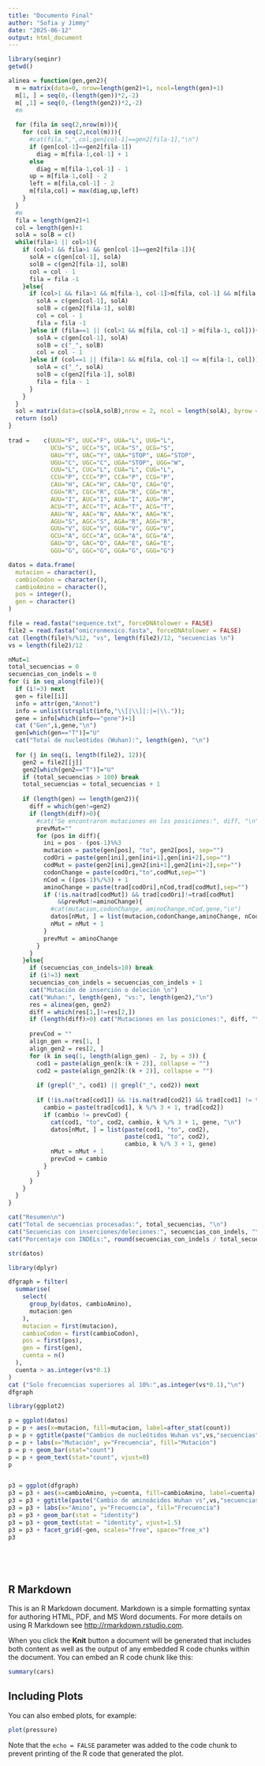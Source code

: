 ```yaml
---
title: "Documento Final"
author: "Sofia y Jimmy"
date: "2025-06-12"
output: html_document
---
```


```r
library(seqinr)
getwd()

alinea = function(gen,gen2){
  m = matrix(data=0, nrow=length(gen2)+1, ncol=length(gen)+1)
  m[1, ] = seq(0,-(length(gen))*2,-2)
  m[ ,1] = seq(0,-(length(gen2))*2,-2)
  #m
  
  for (fila in seq(2,nrow(m))){
    for (col in seq(2,ncol(m))){
      #cat(fila,",",col,gen[col-1]==gen2[fila-1],"\n")
      if (gen[col-1]==gen2[fila-1])
        diag = m[fila-1,col-1] + 1
      else
        diag = m[fila-1,col-1] - 1
      up = m[fila-1,col] - 2
      left = m[fila,col-1] - 2
      m[fila,col] = max(diag,up,left)
    }  
  }
  #m
  fila = length(gen2)+1
  col = length(gen)+1
  solA = solB = c()
  while(fila>1 || col>1){
    if (col>1 && fila>1 && gen[col-1]==gen2[fila-1]){
      solA = c(gen[col-1], solA)
      solB = c(gen2[fila-1], solB)
      col = col - 1
      fila = fila -1
    }else{
      if (col>1 && fila>1 && m[fila-1, col-1]>m[fila, col-1] && m[fila-1, col-1]>m[fila-1, col]){
        solA = c(gen[col-1], solA)
        solB = c(gen2[fila-1], solB)
        col = col - 1
        fila = fila -1
      }else if (fila==1 || (col>1 && m[fila, col-1] > m[fila-1, col])){
        solA = c(gen[col-1], solA)
        solB = c("_", solB)
        col = col - 1
      }else if (col==1 || (fila>1 && m[fila, col-1] <= m[fila-1, col])){
        solA = c("_", solA)
        solB = c(gen2[fila-1], solB)
        fila = fila - 1 
      }
    }
  }
  sol = matrix(data=c(solA,solB),nrow = 2, ncol = length(solA), byrow = TRUE)
  return (sol)
}
  
trad =    c(UUU="F", UUC="F", UUA="L", UUG="L",
            UCU="S", UCC="S", UCA="S", UCG="S",
            UAU="Y", UAC="Y", UAA="STOP", UAG="STOP",
            UGU="C", UGC="C", UGA="STOP", UGG="W",
            CUU="L", CUC="L", CUA="L", CUG="L",
            CCU="P", CCC="P", CCA="P", CCG="P",
            CAU="H", CAC="H", CAA="Q", CAG="Q",
            CGU="R", CGC="R", CGA="R", CGG="R",
            AUU="I", AUC="I", AUA="I", AUG="M",
            ACU="T", ACC="T", ACA="T", ACG="T",
            AAU="N", AAC="N", AAA="K", AAG="K",
            AGU="S", AGC="S", AGA="R", AGG="R",
            GUU="V", GUC="V", GUA="V", GUG="V",
            GCU="A", GCC="A", GCA="A", GCG="A",
            GAU="D", GAC="D", GAA="E", GAG="E",
            GGU="G", GGC="G", GGA="G", GGG="G")

datos = data.frame(
  mutacion = character(),
  cambioCodon = character(),
  cambioAmino = character(),
  pos = integer(),
  gen = character()
)

file = read.fasta("sequence.txt", forceDNAtolower = FALSE)
file2 = read.fasta("omicronmexico.fasta", forceDNAtolower = FALSE)
cat (length(file)%/%12, "vs", length(file2)/12, "secuencias \n")
vs = length(file2)/12

nMut=1
total_secuencias = 0
secuencias_con_indels = 0
for (i in seq_along(file)){
  if (i!=3) next
  gen = file[[i]]
  info = attr(gen,"Annot")
  info = unlist(strsplit(info,"\\[|\\]|:|=|\\."));
  gene = info[which(info=="gene")+1]
  cat ("Gen",i,gene,"\n")
  gen[which(gen=="T")]="U"
  cat("Total de nucleótidos (Wuhan):", length(gen), "\n")
  
  for (j in seq(i, length(file2), 12)){
    gen2 = file2[[j]]
    gen2[which(gen2=="T")]="U"
    if (total_secuencias > 100) break  
    total_secuencias = total_secuencias + 1
    
    if (length(gen) == length(gen2)){
      diff = which(gen!=gen2)
      if (length(diff)>0){ 
        #cat("Se encontraron mutaciones en las posiciones:", diff, "\n")
        prevMut=""
        for (pos in diff){
          ini = pos - (pos-1)%%3
          mutacion = paste(gen[pos], "to", gen2[pos], sep="")
          codOri = paste(gen[ini],gen[ini+1],gen[ini+2],sep="")
          codMut = paste(gen2[ini],gen2[ini+1],gen2[ini+2],sep="")
          codonChange = paste(codOri,"to",codMut,sep="")
          nCod = ((pos-1)%/%3) + 1
          aminoChange = paste(trad[codOri],nCod,trad[codMut],sep="")
          if (!is.na(trad[codMut]) && trad[codOri]!=trad[codMut]
              &&prevMut!=aminoChange){
            #cat(mutacion,codonChange, aminoChange,nCod,gene,"\n")
            datos[nMut, ] = list(mutacion,codonChange,aminoChange, nCod, gene)
            nMut = nMut + 1
          }
          prevMut = aminoChange
        }
      }
    }else{
      if (secuencias_con_indels>10) break
      if (i!=3) next
      secuencias_con_indels = secuencias_con_indels + 1
      cat("Mutación de inserción o deleción \n")
      cat("Wuhan:", length(gen), "vs:", length(gen2),"\n")
      res = alinea(gen, gen2)
      diff = which(res[1,]!=res[2,])
      if (length(diff)>0) cat("Mutaciones en las posiciones:", diff, "\n")
      
      prevCod = ""
      align_gen = res[1, ]
      align_gen2 = res[2, ]
      for (k in seq(1, length(align_gen) - 2, by = 3)) {
        cod1 = paste(align_gen[k:(k + 2)], collapse = "")
        cod2 = paste(align_gen2[k:(k + 2)], collapse = "")
        
        if (grepl("_", cod1) || grepl("_", cod2)) next
        
        if (!is.na(trad[cod1]) && !is.na(trad[cod2]) && trad[cod1] != trad[cod2]) {
          cambio = paste(trad[cod1], k %/% 3 + 1, trad[cod2])
          if (cambio != prevCod) {
            cat(cod1, "to", cod2, cambio, k %/% 3 + 1, gene, "\n")
            datos[nMut, ] = list(paste(cod1, "to", cod2),
                                 paste(cod1, "to", cod2),
                                 cambio, k %/% 3 + 1, gene)
            nMut = nMut + 1
            prevCod = cambio
          }
        }
      }
    }
  }
}

cat("Resumen\n")
cat("Total de secuencias procesadas:", total_secuencias, "\n")
cat("Secuencias con inserciones/deleciones:", secuencias_con_indels, "\n")
cat("Porcentaje con INDELs:", round(secuencias_con_indels / total_secuencias * 100, 2), "%\n")

str(datos)

library(dplyr)

dfgraph = filter(
  summarise(
    select(
      group_by(datos, cambioAmino),
      mutacion:gen
    ),
    mutacion = first(mutacion),
    cambioCodon = first(cambioCodon),
    pos = first(pos),
    gen = first(gen),
    cuenta = n()
  ),
  cuenta > as.integer(vs*0.1)
)
cat ("Solo frecuencias superiores al 10%:",as.integer(vs*0.1),"\n")
dfgraph

library(ggplot2)

p = ggplot(datos)
p = p + aes(x=mutacion, fill=mutacion, label=after_stat(count))
p = p + ggtitle(paste("Cambios de nucleótidos Wuhan vs",vs,"secuencias"))
p = p + labs(x="Mutación", y="Frecuencia", fill="Mutación")
p = p + geom_bar(stat="count")
p = p + geom_text(stat="count", vjust=0)
p


p3 = ggplot(dfgraph)
p3 = p3 + aes(x=cambioAmino, y=cuenta, fill=cambioAmino, label=cuenta)
p3 = p3 + ggtitle(paste("Cambio de aminoácidos Wuhan vs",vs,"secuencias"))
p3 = p3 + labs(x="Amino", y="Frecuencia", fill="Frecuencia")
p3 = p3 + geom_bar(stat = "identity")
p3 = p3 + geom_text(stat = "identity", vjust=1.5)
p3 = p3 + facet_grid(~gen, scales="free", space="free_x")
p3






```

## R Markdown

This is an R Markdown document. Markdown is a simple formatting syntax for authoring HTML, PDF, and MS Word documents. For more details on using R Markdown see <http://rmarkdown.rstudio.com>.

When you click the **Knit** button a document will be generated that includes both content as well as the output of any embedded R code chunks within the document. You can embed an R code chunk like this:

```r
summary(cars)
```

## Including Plots

You can also embed plots, for example:

```r
plot(pressure)
```

Note that the `echo = FALSE` parameter was added to the code chunk to prevent printing of the R code that generated the plot.
